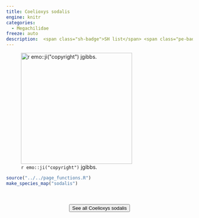 ```yaml
---
title: Coelioxys sodalis
engine: knitr
categories:
  - Megachilidae
freeze: auto
description:  <span class="sh-badge">SH list</span> <span class="pe-badge">PM Evidence</span>
---
```

![`r emo::ji("copyright")` jgibbs.](https://inaturalist-open-data.s3.amazonaws.com/photos/4957659/large.jpg){height=300}





```r
source("../../page_functions.R")
make_species_map("sodalis")
```
<br><br>
<center>


<a href="https://inaturalist.ca/observations?place_id=any&quality_grade=research&subview=map&taxon_id=626758"><button type="button" class="btn btn-secondary">See all Coelioxys sodalis <i class="fa-solid fa-arrow-up-right-from-square"></i> </button></a>
</center>
